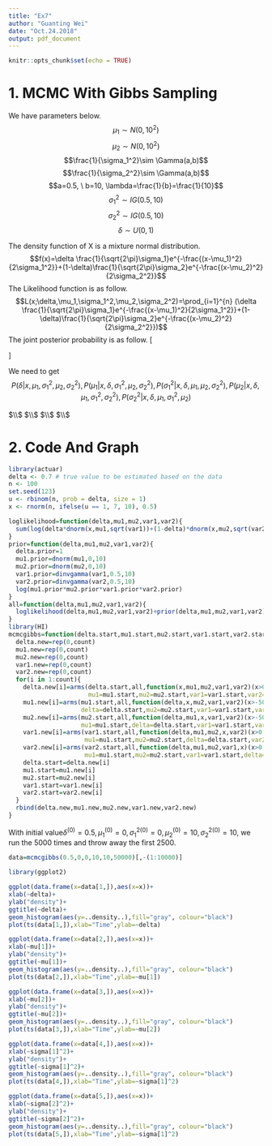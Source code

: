 ```yaml
---
title: "Ex7"
author: "Guanting Wei"
date: "Oct.24.2018"
output: pdf_document
---
```


```r
knitr::opts_chunk$set(echo = TRUE)
```

# 1. MCMC With Gibbs Sampling
We have parameters below.
$$\mu_1 \sim N(0,10^2)$$
$$\mu_2 \sim N(0,10^2)$$
$$\frac{1}{\sigma_1^2}\sim \Gamma(a,b)$$
$$\frac{1}{\sigma_2^2}\sim \Gamma(a,b)$$
$$a=0.5, \ b=10, \lambda=\frac{1}{b}=\frac{1}{10}$$
$$\sigma_1^2\sim IG(0.5,10)$$
$$\sigma_2^2\sim IG(0.5,10)$$
$$\delta\sim U(0,1)$$

The density function of X is a mixture normal distribution.
$$f(x)=\delta \frac{1}{\sqrt{2\pi}\sigma_1}e^{-\frac{(x-\mu_1)^2}{2\sigma_1^2}}+(1-\delta)\frac{1}{\sqrt{2\pi}\sigma_2}e^{-\frac{(x-\mu_2)^2}{2\sigma_2^2}}$$
The Likelihood function is as follow. 
$$L(x;\delta,\mu_1,\sigma_1^2,\mu_2,\sigma_2^2)=\prod_{i=1}^{n} (\delta \frac{1}{\sqrt{2\pi}\sigma_1}e^{-\frac{(x-\mu_1)^2}{2\sigma_1^2}}+(1-\delta)\frac{1}{\sqrt{2\pi}\sigma_2}e^{-\frac{(x-\mu_2)^2}{2\sigma_2^2}})$$
The joint posterior probability is as follow.
\[
\begin{aligned}
P(\delta,\mu_1,\sigma_1^2,\mu_2,\sigma_2^2|x)&\propto L(x;\delta,\mu_1,\sigma_1^2,\mu_2,\sigma_2^2)*f_1(\mu_1)*f_2(\mu_2)*f_3(\sigma_1^2)*f_4(\sigma_2^2)
\\&=\prod_{i=1}^{n} (\delta \frac{1}{\sqrt{2\pi}\sigma_1}e^{-\frac{(x-\mu_1)^2}{2\sigma_1^2}}+(1-\delta)\frac{1}{\sqrt{2\pi}\sigma_2}e^{-\frac{(x-\mu_2)^2}{2\sigma_2^2}})\\&\times 1\times\frac{1}{10\sqrt{2\pi}}e^{-\frac{\mu_1^2}{2\times 10^2}}\times\frac{1}{\sqrt{10}\sqrt{2\pi}}\frac{1}{(\sigma_1^2)^\frac{3}{2}}e^{-\frac{1}{10\sigma_1^2}}\times\frac{1}{10\sqrt{2\pi}}e^{-\frac{\mu_2^2}{2\times 10^2}}\times\frac{1}{\sqrt{10}\sqrt{2\pi}}\frac{1}{(\sigma_2^2)^\frac{3}{2}}e^{-\frac{1}{10\sigma_2^2}}
\end{aligned}
\]

We need to get
$$P(\delta|x,\mu_1,\sigma_1^2,\mu_2,\sigma_2^2),P(\mu_1|x,\delta,\sigma_1^2,\mu_2,\sigma_2^2),P(\sigma_1^2|x,\delta,\mu_1,\mu_2,\sigma_2^2),P(\mu_2|x,\delta,\mu_1,\sigma_1^2,\sigma_2^2),P(\sigma_2^2|x,\delta,\mu_1,\sigma_1^2,\mu_2)$$

$\\$
$\\$
$\\$
$\\$

# 2. Code And Graph
```r
library(actuar)
delta <- 0.7 # true value to be estimated based on the data
n <- 100
set.seed(123)
u <- rbinom(n, prob = delta, size = 1)
x <- rnorm(n, ifelse(u == 1, 7, 10), 0.5)

loglikelihood=function(delta,mu1,mu2,var1,var2){
  sum(log(delta*dnorm(x,mu1,sqrt(var1))+(1-delta)*dnorm(x,mu2,sqrt(var2))))
}
prior=function(delta,mu1,mu2,var1,var2){
  delta.prior=1
  mu1.prior=dnorm(mu1,0,10)
  mu2.prior=dnorm(mu2,0,10)
  var1.prior=dinvgamma(var1,0.5,10)
  var2.prior=dinvgamma(var2,0.5,10)
  log(mu1.prior*mu2.prior*var1.prior*var2.prior)
}
all=function(delta,mu1,mu2,var1,var2){
  loglikelihood(delta,mu1,mu2,var1,var2)+prior(delta,mu1,mu2,var1,var2)
}
library(HI)
mcmcgibbs=function(delta.start,mu1.start,mu2.start,var1.start,var2.start,count){
  delta.new=rep(0,count)
  mu1.new=rep(0,count)
  mu2.new=rep(0,count)
  var1.new=rep(0,count)
  var2.new=rep(0,count)
  for(i in 1:count){
    delta.new[i]=arms(delta.start,all,function(x,mu1,mu2,var1,var2)(x>0)*(x<1),1,
                      mu1=mu1.start,mu2=mu2.start,var1=var1.start,var2=var2.start)
    mu1.new[i]=arms(mu1.start,all,function(delta,x,mu2,var1,var2)(x>-50)*(x<50),1,
                    delta=delta.start,mu2=mu2.start,var1=var1.start,var2=var2.start)
    mu2.new[i]=arms(mu2.start,all,function(delta,mu1,x,var1,var2)(x>-50)*(x<50),1,
                    mu1=mu1.start,delta=delta.start,var1=var1.start,var2=var2.start)
    var1.new[i]=arms(var1.start,all,function(delta,mu1,mu2,x,var2)(x>0.00001)*(x<100),1,
                     mu1=mu1.start,mu2=mu2.start,delta=delta.start,var2=var2.start)
    var2.new[i]=arms(var2.start,all,function(delta,mu1,mu2,var1,x)(x>0.00001)*(x<100),1,
                     mu1=mu1.start,mu2=mu2.start,var1=var1.start,delta=delta.start)
    delta.start=delta.new[i]
    mu1.start=mu1.new[i]
    mu2.start=mu2.new[i]
    var1.start=var1.new[i]
    var2.start=var2.new[i]
  }
  rbind(delta.new,mu1.new,mu2.new,var1.new,var2.new)
}
```

With initial value$\delta^{(0)}=0.5,\mu_1^{(0)}=0,{\sigma_1^2}^{(0)}=0,\mu_2^{(0)}=10,{\sigma_2^2}^{(0)}=10$, we run the 5000 times and throw away the first 2500.

```r
data=mcmcgibbs(0.5,0,0,10,10,50000)[,-(1:10000)]

```

```r
library(ggplot2)

ggplot(data.frame(x=data[1,]),aes(x=x))+
xlab(~delta)+
ylab("density")+
ggtitle(~delta)+
geom_histogram(aes(y=..density..),fill="gray", colour="black")
plot(ts(data[1,]),xlab="Time",ylab=~delta)

ggplot(data.frame(x=data[2,]),aes(x=x))+
xlab(~mu[1])+
ylab("density")+
ggtitle(~mu[1])+
geom_histogram(aes(y=..density..),fill="gray", colour="black")
plot(ts(data[2,]),xlab="Time",ylab=~mu[1])

ggplot(data.frame(x=data[3,]),aes(x=x))+
xlab(~mu[2])+
ylab("density")+
ggtitle(~mu[2])+
geom_histogram(aes(y=..density..),fill="gray", colour="black")
plot(ts(data[3,]),xlab="Time",ylab=~mu[2])

ggplot(data.frame(x=data[4,]),aes(x=x))+
xlab(~sigma[1]^2)+
ylab("density")+
ggtitle(~sigma[1]^2)+
geom_histogram(aes(y=..density..),fill="gray", colour="black")
plot(ts(data[4,]),xlab="Time",ylab=~sigma[1]^2)

ggplot(data.frame(x=data[5,]),aes(x=x))+
xlab(~sigma[2]^2)+
ylab("density")+
ggtitle(~sigma[2]^2)+
geom_histogram(aes(y=..density..),fill="gray", colour="black")
plot(ts(data[5,]),xlab="Time",ylab=~sigma[1]^2)
```

